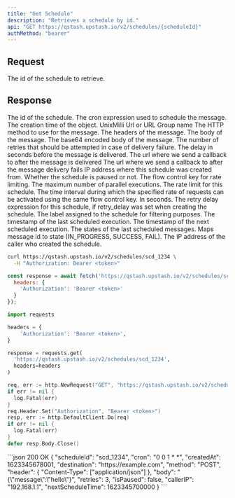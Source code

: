 ```yaml
---
title: "Get Schedule"
description: "Retrieves a schedule by id."
api: "GET https://qstash.upstash.io/v2/schedules/{scheduleId}"
authMethod: "bearer"
---
```


## Request

<ParamField path="scheduleId" type="string" required>
  The id of the schedule to retrieve.
</ParamField>

## Response

<ResponseField name="scheduleId" type="string" required>
  The id of the schedule.
</ResponseField>
<ResponseField name="cron" type="string" required>
  The cron expression used to schedule the message.
</ResponseField>
<ResponseField name="createdAt" type="int" required>
  The creation time of the object. UnixMilli
</ResponseField>
<ResponseField name="destination" type="string" required>
  Url or URL Group name
</ResponseField>
<ResponseField name="method" type="string" required>
  The HTTP method to use for the message.
</ResponseField>
<ResponseField name="header" type="Record<string, string[]>">
  The headers of the message.
</ResponseField>
<ResponseField name="body" type="string">
  The body of the message.
</ResponseField>
<ResponseField name="bodyBase64" type="string">
  The base64 encoded body of the message.
</ResponseField>
<ResponseField name="retries" type="int">
  The number of retries that should be attempted in case of delivery failure.
</ResponseField>
<ResponseField name="delay" type="int">
  The delay in seconds before the message is delivered.
</ResponseField>
<ResponseField name="callback" type="string">
  The url where we send a callback to after the message is delivered
</ResponseField>
<ResponseField name="failureCallback" type="string">
  The url where we send a callback to after the message delivery fails
</ResponseField>
<ResponseField name="callerIp" type="string">
  IP address where this schedule was created from.
</ResponseField>
<ResponseField name="isPaused" type="boolean" required>
  Whether the schedule is paused or not.
</ResponseField>
<ResponseField name="flowControlKey" type="string">
  The flow control key for rate limiting.
</ResponseField>
<ResponseField name="parallelism" type="int">
  The maximum number of parallel executions.
</ResponseField>
<ResponseField name="rate" type="int">
  The rate limit for this schedule.
</ResponseField>
<ResponseField name="period" type="int">
  The time interval during which the specified rate of requests can be activated using the same flow control key. In seconds.
</ResponseField>
<ResponseField name="retryDelayExpression" type="string">
  The retry delay expression for this schedule, if retry_delay was set when creating the schedule.
</ResponseField>
<ResponseField name="label" type="string">
  The label assigned to the schedule for filtering purposes.
</ResponseField>
<ResponseField name="lastScheduleTime" type="int">
  The timestamp of the last scheduled execution.
</ResponseField>
<ResponseField name="nextScheduleTime" type="int">
  The timestamp of the next scheduled execution.
</ResponseField>
<ResponseField name="lastScheduleStates" type="Record<string, string>">
  The states of the last scheduled messages. Maps message id to state (IN_PROGRESS, SUCCESS, FAIL).
</ResponseField>
<ResponseField name="callerIP" type="string">
  The IP address of the caller who created the schedule.
</ResponseField>

<RequestExample>

```sh curl
curl https://qstash.upstash.io/v2/schedules/scd_1234 \
  -H "Authorization: Bearer <token>"
```

```js Node
const response = await fetch('https://qstash.upstash.io/v2/schedules/scd_1234', {
  headers: {
    'Authorization': 'Bearer <token>'
  }
});
```

```python Python 
import requests

headers = {
    'Authorization': 'Bearer <token>',
}

response = requests.get(
  'https://qstash.upstash.io/v2/schedules/scd_1234', 
  headers=headers
)
```

```go Go
req, err := http.NewRequest("GET", "https://qstash.upstash.io/v2/schedules/scd_1234", nil)
if err != nil {
  log.Fatal(err)
}
req.Header.Set("Authorization", "Bearer <token>")
resp, err := http.DefaultClient.Do(req)
if err != nil {
  log.Fatal(err)
}
defer resp.Body.Close()
```

</RequestExample>

<ResponseExample>
```json 200 OK
{
  "scheduleId": "scd_1234",
  "cron": "0 0 1 * *",
  "createdAt": 1623345678001,
  "destination": "https://example.com",
  "method": "POST",
  "header": {
    "Content-Type": ["application/json"]
  },
  "body": "{\"message\":\"hello\"}",
  "retries": 3,
  "isPaused": false,
  "callerIP": "192.168.1.1",
  "nextScheduleTime": 1623345700000
}
```
</ResponseExample>
